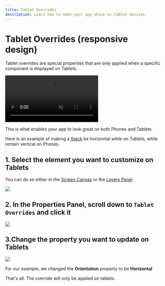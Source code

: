 ```yaml
---
title: Tablet Overrides
description: Learn how to make your app shine on tablet devices.
---
```


# Tablet Overrides (responsive design)

Tablet overrides are special properties that are only applied when a specific component is displayed on Tablets.

<video class="rounded-xl object-cover border w-full" autoplay loop muted playsinline controls>
    <source src="/assets/responsive.mp4" type="video/mp4"></source>
    Your browser does not support the video tag.
</video>


This is what enables your app to look great on both Phones and Tablets.

Here is an example of making a [Stack](/components/stack) be horizontal while on Tablets, while remain
vertical on Phones.

## 1. Select the element you want to customize on Tablets

You can do so either in the [Screen Canvas](/building#screen-canvas) or the [Layers Panel](/building#layers-panel)

![](/assets/responsive_1.png)

## 2. In the Properties Panel, scroll down to `Tablet Overrides` and click it


![](/assets/responsive_2.png)

## 3.Change the property you want to update on Tablets

![](/assets/responsive_3.png)

For our example, we changed the **Orientation** property to be **Horizontal**

That's all. The override will only be applied on tablets.

